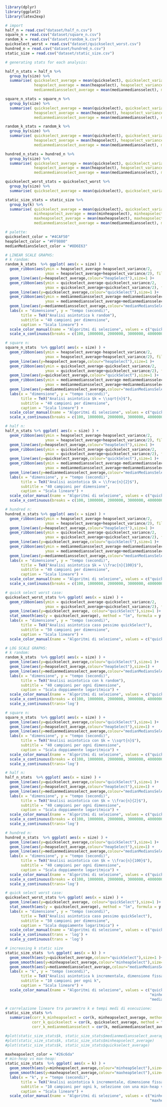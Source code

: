 ```r
library(dplyr)
library(ggplot2)
library(latex2exp)

```


```r
# import
half_n = read.csv("dataset/half_n.csv")
square_n = read.csv("dataset/square_n.csv")
random_k = read.csv("dataset/random_k.csv")
quickselect_worst = read.csv("dataset/quickselect_worst.csv")
hundred_n = read.csv("dataset/hundred_n.csv")
static_size = read.csv("dataset/static_size.csv")

```


```r
# generating stats for each analysis:

half_n_stats = half_n %>%
  group_by(size) %>%
  summarise( quickselect_average = mean(quickselect), quickselect_variance = var(quickselect) ,
             heapselect_average = mean(heapselect), heapselect_variance = var(heapselect),
             medianmediansselect_average = mean(medianmediansselect), medianmediansselect_variance = var(medianmediansselect))

square_n_stats = square_n %>%
  group_by(size) %>%
  summarise( quickselect_average = mean(quickselect), quickselect_variance = var(quickselect) ,
             heapselect_average = mean(heapselect), heapselect_variance = var(heapselect),
             medianmediansselect_average = mean(medianmediansselect), medianmediansselect_variance = var(medianmediansselect))

random_k_stats = random_k %>%
  group_by(size) %>%
  summarise( quickselect_average = mean(quickselect), quickselect_variance = var(quickselect) ,
             heapselect_average = mean(heapselect), heapselect_variance = var(heapselect),
             medianmediansselect_average = mean(medianmediansselect), medianmediansselect_variance = var(medianmediansselect))

hundred_n_stats = hundred_n %>%
  group_by(size) %>%
  summarise( quickselect_average = mean(quickselect), quickselect_variance = var(quickselect) ,
             heapselect_average = mean(heapselect), heapselect_variance = var(heapselect),
             medianmediansselect_average = mean(medianmediansselect), medianmediansselect_variance = var(medianmediansselect))

quickselect_worst_stats = quickselect_worst %>%
  group_by(size) %>%
  summarise( quickselect_average = mean(quickselect), quickselect_variance = var(quickselect))

static_size_stats = static_size %>%
  group_by(k) %>%
  summarise( quickselect_average = mean(quickselect), quickselect_variance = var(quickselect) ,
             minheapselect_average = mean(minheapselect), minheapselect_variance = var(minheapselect),
             maxheapselect_average = mean(maxheapselect), maxheapselect_variance = var(maxheapselect),
             medianmediansselect_average = mean(medianmediansselect), medianmediansselect_variance = var(medianmediansselect))
```


```r
# palette:
quickselect_color = "#4CAF50"
heapSelect_color = "#FF9800"
medianMediansSelect_color = "#8D6E63"

```

```r
# LINEAR SCALE GRAPHS:
# k random:
random_k_stats  %>% ggplot( aes(x = size) ) + 
  geom_ribbon(aes(ymin = heapselect_average-heapselect_variance/2, 
                  ymax = heapselect_average+heapselect_variance/2), fill = "grey70") +
  geom_line(aes(y=heapselect_average,colour="heapSelect"),size=1 )+
  geom_ribbon(aes(ymin = quickselect_average-quickselect_variance/2, 
                  ymax = quickselect_average+quickselect_variance/2), fill = "grey70") +
  geom_line(aes(y=quickselect_average,colour="quickSelect"),size=1 )+
  geom_ribbon(aes(ymin = medianmediansselect_average-medianmediansselect_variance/2, 
                  ymax = medianmediansselect_average+medianmediansselect_variance/2), fill = "grey70") +
  geom_line(aes(y=medianmediansselect_average,colour="medianMediansSelect"),size=1 )+
  labs(x = "dimensione", y = "tempo (secondi)", 
       title = TeX("Analisi asintotica k random"),
       subtitle = "40 campioni per dimensione",
       caption = "Scala lineare") +
  scale_color_manual(name = "Algoritmi di selezione", values = c("quickSelect" = quickselect_color, "heapSelect" = heapSelect_color, "medianMediansSelect" = medianMediansSelect_color))+
  scale_x_continuous(breaks = c(100, 1000000, 2000000, 3000000, 4000000, 5000000), labels = c("100", "1M", "2M", "3M", "4M", "5M"))

# square n:
square_n_stats  %>% ggplot( aes(x = size) ) + 
  geom_ribbon(aes(ymin = heapselect_average-heapselect_variance/2, 
                  ymax = heapselect_average+heapselect_variance/2), fill = "grey70") +
  geom_line(aes(y=heapselect_average,colour="heapSelect"),size=1 )+
  geom_ribbon(aes(ymin = quickselect_average-quickselect_variance/2, 
                  ymax = quickselect_average+quickselect_variance/2), fill = "grey70") +
  geom_line(aes(y=quickselect_average,colour="quickSelect"),size=1 )+
  geom_ribbon(aes(ymin = medianmediansselect_average-medianmediansselect_variance/2, 
                  ymax = medianmediansselect_average+medianmediansselect_variance/2), fill = "grey70") +
  geom_line(aes(y=medianmediansselect_average,colour="medianMediansSelect"),size=1 )+
  labs(x = "dimensione", y = "tempo (secondi)", 
       title = TeX("Analisi asintotica $k = \\sqrt{n}$"),
       subtitle = "40 campioni per dimensione",
       caption = "Scala lineare") +
  scale_color_manual(name = "Algoritmi di selezione", values = c("quickSelect" = quickselect_color, "heapSelect" = heapSelect_color, "medianMediansSelect" = medianMediansSelect_color))+
  scale_x_continuous(breaks = c(100, 1000000, 2000000, 3000000, 4000000, 5000000), labels = c("100", "1M", "2M", "3M", "4M", "5M"))

# half n:
half_n_stats %>% ggplot( aes(x = size) ) + 
  geom_ribbon(aes(ymin = heapselect_average-heapselect_variance/2, 
                  ymax = heapselect_average+heapselect_variance/2), fill = "grey70") +
  geom_line(aes(y=heapselect_average,colour="heapSelect"),size=1 )+
  geom_ribbon(aes(ymin = quickselect_average-quickselect_variance/2, 
                  ymax = quickselect_average+quickselect_variance/2), fill = "grey70") +
  geom_line(aes(y=quickselect_average,colour="quickSelect"),size=1 )+
  geom_ribbon(aes(ymin = medianmediansselect_average-medianmediansselect_variance/2, 
                  ymax = medianmediansselect_average+medianmediansselect_variance/2), fill = "grey70") +
  geom_line(aes(y=medianmediansselect_average,colour="medianMediansSelect"),size=1 )+
  labs(x = "dimensione", y = "tempo (secondi)", 
       title = TeX("Analisi asintotica $k = \\frac{n}{2}$"),
       subtitle = "40 campioni per dimensione",
       caption = "Scala lineare") +
  scale_color_manual(name = "Algoritmi di selezione", values = c("quickSelect" = quickselect_color, "heapSelect" = heapSelect_color, "medianMediansSelect" = medianMediansSelect_color))+
  scale_x_continuous(breaks = c(100, 1000000, 2000000, 3000000, 4000000, 5000000), labels = c("100", "1M", "2M", "3M", "4M", "5M"))

# hundred n:
hundred_n_stats %>% ggplot( aes(x = size) ) + 
  geom_ribbon(aes(ymin = heapselect_average-heapselect_variance/2, 
                  ymax = heapselect_average+heapselect_variance/2), fill = "grey70") +
  geom_line(aes(y=heapselect_average,colour="heapSelect"),size=1 )+
  geom_ribbon(aes(ymin = quickselect_average-quickselect_variance/2, 
                  ymax = quickselect_average+quickselect_variance/2), fill = "grey70") +
  geom_line(aes(y=quickselect_average,colour="quickSelect"),size=1 )+
  geom_ribbon(aes(ymin = medianmediansselect_average-medianmediansselect_variance/2, 
                  ymax = medianmediansselect_average+medianmediansselect_variance/2), fill = "grey70") +
  geom_line(aes(y=medianmediansselect_average,colour="medianMediansSelect"),size=1 )+
  labs(x = "dimensione", y = "tempo (secondi)", 
       title = TeX("Analisi asintotica $k = \\frac{n}{100}$"),
       subtitle = "40 campioni per dimensione",
       caption = "Scala lineare") +
  scale_color_manual(name = "Algoritmi di selezione", values = c("quickSelect" = quickselect_color, "heapSelect" = heapSelect_color, "medianMediansSelect" = medianMediansSelect_color))+
  scale_x_continuous(breaks = c(100, 1000000, 2000000, 3000000, 4000000, 5000000), labels = c("100", "1M", "2M", "3M", "4M", "5M"))

# quick select worst case:
quickselect_worst_stats %>% ggplot( aes(x = size) ) + 
  geom_ribbon(aes(ymin = quickselect_average-quickselect_variance/2, 
                  ymax = quickselect_average+quickselect_variance/2), fill = "grey70") +
  geom_line(aes(y=quickselect_average, colour="quickSelect"),size=1 )+
  stat_smooth(aes(y = quickselect_average), method = "lm", formula = y ~ x + I(x^2), size = 1, se=F, color="red", linetype="dotted") +
  labs(x = "dimensione", y = "tempo (secondi)", 
       title = TeX("Analisi asintotica caso pessimo quickSelect"),
       subtitle = "50 campioni per dimensione",
       caption = "Scala lineare") +
  scale_color_manual(name = "Algoritmi di selezione", values = c("quickSelect" = quickselect_color))

```


```r
# LOG SCALE GRAPHS:
# k random:
random_k_stats  %>% ggplot( aes(x = size) ) + 
  geom_line(aes(y=quickselect_average,colour="quickSelect"),size=1 )+
  geom_line(aes(y=heapselect_average,colour="heapSelect"),size=1) +
  geom_line(aes(y=medianmediansselect_average,colour="medianMediansSelect"),size=1) +
  labs(x = "dimensione", y = "tempo (secondi)", 
       title = TeX("Analisi asintotica con k random"),
       subtitle = "40 campioni per ogni dimensione",
       caption = "Scala doppiamente logaritmica") +
  scale_color_manual(name = "Algoritmi di selezione", values = c("quickSelect" = quickselect_color, "heapSelect" = heapSelect_color, "medianMediansSelect" = medianMediansSelect_color))+
  scale_x_continuous(breaks = c(100, 1000000, 2000000, 3000000, 4000000, 5000000), labels = c("100", "1M", "2M", "3M", "4M", "5M"), trans = 'log') +
  scale_y_continuous(trans='log')

# square n:
square_n_stats  %>% ggplot( aes(x = size) ) + 
  geom_line(aes(y=quickselect_average,colour="quickSelect"),size=1 )+
  geom_line(aes(y=heapselect_average,colour="heapSelect"),size=1) +
  geom_line(aes(y=medianmediansselect_average,colour="medianMediansSelect"),size=1) +
  labs(x = "dimensione", y = "tempo (secondi)", 
       title = TeX("Analisi asintotica con $k = \\sqrt{n}$"),
       subtitle = "40 campioni per ogni dimensione",
       caption = "Scala doppiamente logaritmica") +
  scale_color_manual(name = "Algoritmi di selezione", values = c("quickSelect" = quickselect_color, "heapSelect" = heapSelect_color, "medianMediansSelect" = medianMediansSelect_color)) +
  scale_x_continuous(breaks = c(100, 1000000, 2000000, 3000000, 4000000, 5000000), labels = c("100", "1M", "2M", "3M", "4M", "5M"), trans = 'log') +
  scale_y_continuous(trans='log')

# half n:
half_n_stats  %>% ggplot( aes(x = size) ) + 
  geom_line(aes(y=quickselect_average,colour="quickSelect"),size=1 )+
  geom_line(aes(y=heapselect_average,colour="heapSelect"),size=1) +
  geom_line(aes(y=medianmediansselect_average,colour="medianMediansSelect"),size=1) +
  labs(x = "dimensione", y = "tempo (secondi)", 
       title = TeX("Analisi asintotica con $k = \\frac{n}{2}$"),
       subtitle = "40 campioni per ogni dimensione",
       caption = "Scala doppiamente logaritmica") +
  scale_color_manual(name = "Algoritmi di selezione", values = c("quickSelect" = quickselect_color, "heapSelect" = heapSelect_color, "medianMediansSelect" = medianMediansSelect_color)) +
  scale_x_continuous(breaks = c(100, 1000000, 2000000, 3000000, 4000000, 5000000), labels = c("100", "1M", "2M", "3M", "4M", "5M"), trans = 'log') +
  scale_y_continuous(trans='log')

# hundred n:
hundred_n_stats  %>% ggplot( aes(x = size) ) + 
  geom_line(aes(y=quickselect_average,colour="quickSelect"),size=1 )+
  geom_line(aes(y=heapselect_average,colour="heapSelect"),size=1) +
  geom_line(aes(y=medianmediansselect_average,colour="medianMediansSelect"),size=1) +
  labs(x = "dimensione", y = "tempo (secondi)", 
       title = TeX("Analisi asintotica con $k = \\frac{n}{100}$"),
       subtitle = "40 campioni per ogni dimensione",
       caption = "Scala doppiamente logaritmica") +
  scale_color_manual(name = "Algoritmi di selezione", values = c("quickSelect" = quickselect_color, "heapSelect" = heapSelect_color, "medianMediansSelect" = medianMediansSelect_color)) +
  scale_x_continuous(breaks = c(100, 1000000, 2000000, 3000000, 4000000, 5000000), labels = c("100", "1M", "2M", "3M", "4M", "5M"), trans = 'log') +
  scale_y_continuous(trans='log')

# quick select worst case:
quickselect_worst_stats %>% ggplot( aes(x = size) ) + 
  geom_line(aes(y=quickselect_average, colour="quickSelect"),size=1 )+
  stat_smooth(aes(y = quickselect_average), method = "lm", formula = y ~ x + I(x^2), size = 1, se=F, color="red", linetype="dotted") +
  labs(x = "dimensione", y = "tempo (secondi)", 
       title = TeX("Analisi asintotica caso pessimo quickSelect"),
       subtitle = "50 campioni per dimensione",
       caption = "Scala doppiamente logaritmica") +
  scale_color_manual(name = "Algoritmi di selezione", values = c("quickSelect" = quickselect_color)) +
  scale_x_continuous(trans = 'log') +
  scale_y_continuous(trans = 'log')
```


```r
# increasing k static size
static_size_stats  %>% ggplot( aes(x = k) ) + 
  geom_smooth(aes(y=quickselect_average,colour="quickSelect"),size=1 )+
  geom_smooth(aes(y=minheapselect_average,colour="minheapSelect"),size=1) +
  geom_smooth(aes(y=medianmediansselect_average,colour="medianMediansSelect"),size=1) +
  labs(x = "k", y = "tempo (secondi)", 
       title = TeX("Analisi asintotica k incrementale, dimensione fissa = 10000"),
       subtitle = "10 campioni per ogni k",
       caption = "Scala lineare") +
  scale_color_manual(name = "Algoritmi di selezione", values = c("quickSelect" = quickselect_color, 
                                                                 "minheapSelect" = heapSelect_color,
                                                                 "medianMediansSelect" = medianMediansSelect_color))
```


```r
# correlazione lineare tra parametro k e tempi medi di esecuzione:
static_size_stats %>%
  summarise(corr_k_minheapselect = cor(k, minheapselect_average, method = "pearson"),
            corr_k_quickselect = cor(k, quickselect_average, method = "pearson"),
            corr_k_medianmediansselect = cor(k, medianmediansselect_average, method = "pearson"))

#plot(static_size_stats$k, static_size_stats$medianmediansselect_average)
#plot(static_size_stats$k, static_size_stats$minheapselect_average)
#plot(static_size_stats$k, static_size_stats$quickselect_average)
```


```r
maxheapselect_color = "#26c6da"
# min-heap vs max-heap:
static_size_stats  %>% ggplot( aes(x = k) ) + 
  geom_smooth(aes(y=minheapselect_average,colour="minheapSelect"),size=1) +
  geom_smooth(aes(y=maxheapselect_average,colour="maxheapSelect"),size=1) +
  labs(x = "k", y = "tempo (secondi)", 
       title = TeX("Analisi asintotica k incrementale, dimensione fissa = 10000"),
       subtitle = "10 campioni per ogni k, selezione con una min-heap vs max-heap",
       caption = "Scala lineare") +
  scale_color_manual(name = "Algoritmi di selezione", values = c("minheapSelect" = heapSelect_color, 
                                                                 "maxheapSelect" = maxheapselect_color))
```



